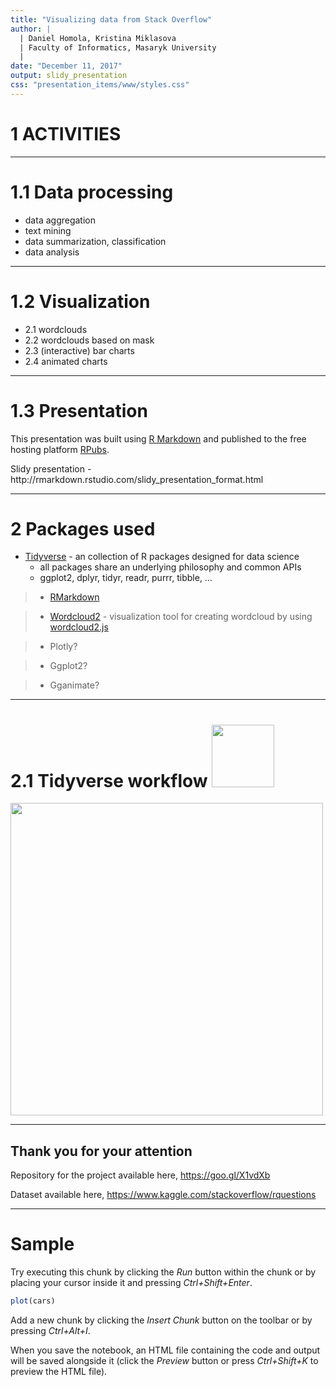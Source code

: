```yaml
---
title: "Visualizing data from Stack Overflow"
author: | 
  | Daniel Homola, Kristina Miklasova
  | Faculty of Informatics, Masaryk University 
  |
date: "December 11, 2017"
output: slidy_presentation
css: "presentation_items/www/styles.css"
---
```


# 1 ACTIVITIES

----

# 1.1 Data processing

* data aggregation
* text mining
* data summarization, classification
* data analysis

----

# 1.2 Visualization

* 2.1 wordclouds
* 2.2 wordclouds based on mask
* 2.3 (interactive) bar charts
* 2.4 animated charts

----

# 1.3 Presentation 

This presentation was built using [R Markdown](http://rmarkdown.rstudio.com) and published to the free hosting platform [RPubs](https://rpubs.com/).
  
Slidy presentation - http://rmarkdown.rstudio.com/slidy_presentation_format.html


----

# 2 Packages used

<div class="incremental">
* [Tidyverse](https://www.tidyverse.org/) - an collection of R packages designed for data science
    * all packages share an underlying philosophy and common APIs
    * ggplot2, dplyr, tidyr, readr, purrr, tibble, ...
</div>

> - [RMarkdown](https://cran.r-project.org/web/packages/rmarkdown/index.html) 

> - [Wordcloud2](https://cran.r-project.org/web/packages/wordcloud2/) - visualization tool for creating wordcloud by using [wordcloud2.js](https://timdream.org/wordcloud2.js/#love)

> - Plotly?

> - Ggplot2?

> - Gganimate?

----

# 2.1 Tidyverse workflow <img src="presentation_items/tidyverse_logo.png" height=100px;/>

<img src="presentation_items/tidyverse_workflow.png" height=500px/>

----

## Thank you for your attention

Repository for the project available here, [https://goo.gl/X1vdXb](https://goo.gl/X1vdXb)

Dataset available here, [https://www.kaggle.com/stackoverflow/rquestions](https://www.kaggle.com/stackoverflow/rquestions)

----

# Sample

Try executing this chunk by clicking the *Run* button within the chunk or by placing your cursor inside it and pressing *Ctrl+Shift+Enter*. 

```r
plot(cars)
```

Add a new chunk by clicking the *Insert Chunk* button on the toolbar or by pressing *Ctrl+Alt+I*.

When you save the notebook, an HTML file containing the code and output will be saved alongside it (click the *Preview* button or press *Ctrl+Shift+K* to preview the HTML file).
